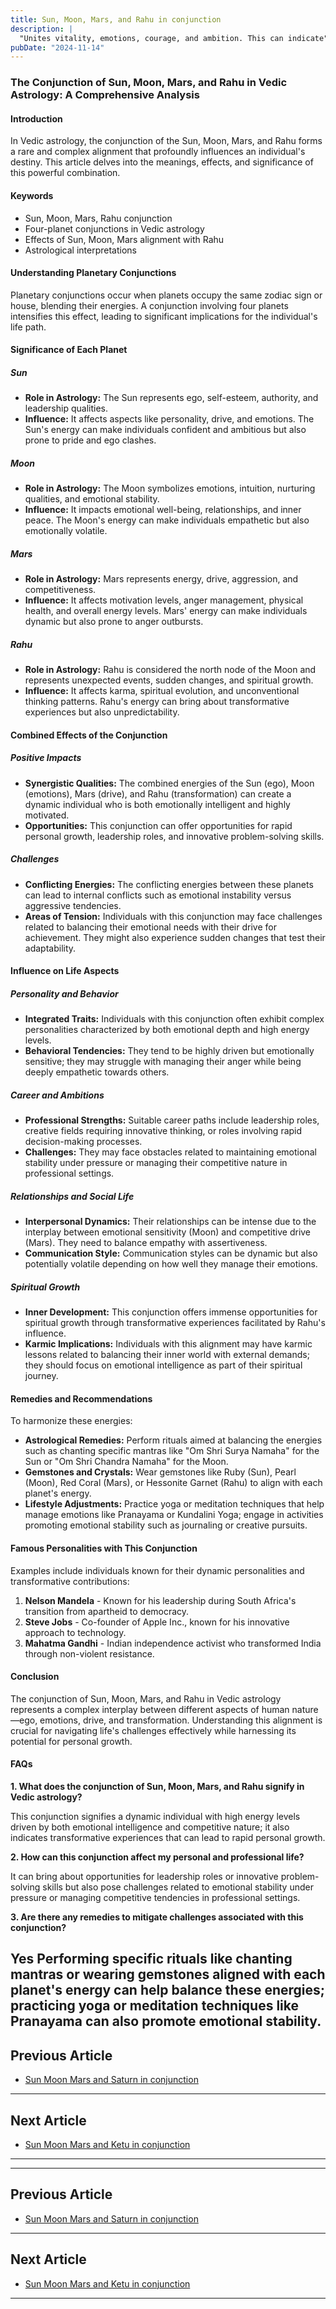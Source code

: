 ```yaml
---
title: Sun, Moon, Mars, and Rahu in conjunction
description: |
  "Unites vitality, emotions, courage, and ambition. This can indicate"
pubDate: "2024-11-14"
---
```


### The Conjunction of Sun, Moon, Mars, and Rahu in Vedic Astrology: A Comprehensive Analysis

#### Introduction

In Vedic astrology, the conjunction of the Sun, Moon, Mars, and Rahu forms a rare and complex alignment that profoundly influences an individual's destiny. This article delves into the meanings, effects, and significance of this powerful combination.

#### Keywords

- Sun, Moon, Mars, Rahu conjunction
- Four-planet conjunctions in Vedic astrology
- Effects of Sun, Moon, Mars alignment with Rahu
- Astrological interpretations

#### Understanding Planetary Conjunctions

Planetary conjunctions occur when planets occupy the same zodiac sign or house, blending their energies. A conjunction involving four planets intensifies this effect, leading to significant implications for the individual's life path.

#### Significance of Each Planet

##### Sun

- **Role in Astrology:** The Sun represents ego, self-esteem, authority, and leadership qualities.
- **Influence:** It affects aspects like personality, drive, and emotions. The Sun's energy can make individuals confident and ambitious but also prone to pride and ego clashes.

##### Moon

- **Role in Astrology:** The Moon symbolizes emotions, intuition, nurturing qualities, and emotional stability.
- **Influence:** It impacts emotional well-being, relationships, and inner peace. The Moon's energy can make individuals empathetic but also emotionally volatile.

##### Mars

- **Role in Astrology:** Mars represents energy, drive, aggression, and competitiveness.
- **Influence:** It affects motivation levels, anger management, physical health, and overall energy levels. Mars' energy can make individuals dynamic but also prone to anger outbursts.

##### Rahu

- **Role in Astrology:** Rahu is considered the north node of the Moon and represents unexpected events, sudden changes, and spiritual growth.
- **Influence:** It affects karma, spiritual evolution, and unconventional thinking patterns. Rahu's energy can bring about transformative experiences but also unpredictability.

#### Combined Effects of the Conjunction

##### Positive Impacts

- **Synergistic Qualities:** The combined energies of the Sun (ego), Moon (emotions), Mars (drive), and Rahu (transformation) can create a dynamic individual who is both emotionally intelligent and highly motivated.
- **Opportunities:** This conjunction can offer opportunities for rapid personal growth, leadership roles, and innovative problem-solving skills.

##### Challenges

- **Conflicting Energies:** The conflicting energies between these planets can lead to internal conflicts such as emotional instability versus aggressive tendencies.
- **Areas of Tension:** Individuals with this conjunction may face challenges related to balancing their emotional needs with their drive for achievement. They might also experience sudden changes that test their adaptability.

#### Influence on Life Aspects

##### Personality and Behavior

- **Integrated Traits:** Individuals with this conjunction often exhibit complex personalities characterized by both emotional depth and high energy levels.
- **Behavioral Tendencies:** They tend to be highly driven but emotionally sensitive; they may struggle with managing their anger while being deeply empathetic towards others.

##### Career and Ambitions

- **Professional Strengths:** Suitable career paths include leadership roles, creative fields requiring innovative thinking, or roles involving rapid decision-making processes.
- **Challenges:** They may face obstacles related to maintaining emotional stability under pressure or managing their competitive nature in professional settings.

##### Relationships and Social Life

- **Interpersonal Dynamics:** Their relationships can be intense due to the interplay between emotional sensitivity (Moon) and competitive drive (Mars). They need to balance empathy with assertiveness.
- **Communication Style:** Communication styles can be dynamic but also potentially volatile depending on how well they manage their emotions.

##### Spiritual Growth

- **Inner Development:** This conjunction offers immense opportunities for spiritual growth through transformative experiences facilitated by Rahu's influence.
- **Karmic Implications:** Individuals with this alignment may have karmic lessons related to balancing their inner world with external demands; they should focus on emotional intelligence as part of their spiritual journey.

#### Remedies and Recommendations

To harmonize these energies:

- **Astrological Remedies:** Perform rituals aimed at balancing the energies such as chanting specific mantras like "Om Shri Surya Namaha" for the Sun or "Om Shri Chandra Namaha" for the Moon.
- **Gemstones and Crystals:** Wear gemstones like Ruby (Sun), Pearl (Moon), Red Coral (Mars), or Hessonite Garnet (Rahu) to align with each planet's energy.
- **Lifestyle Adjustments:** Practice yoga or meditation techniques that help manage emotions like Pranayama or Kundalini Yoga; engage in activities promoting emotional stability such as journaling or creative pursuits.

#### Famous Personalities with This Conjunction

Examples include individuals known for their dynamic personalities and transformative contributions:

1. **Nelson Mandela** - Known for his leadership during South Africa's transition from apartheid to democracy.
2. **Steve Jobs** - Co-founder of Apple Inc., known for his innovative approach to technology.
3. **Mahatma Gandhi** - Indian independence activist who transformed India through non-violent resistance.

#### Conclusion

The conjunction of Sun, Moon, Mars, and Rahu in Vedic astrology represents a complex interplay between different aspects of human nature—ego, emotions, drive, and transformation. Understanding this alignment is crucial for navigating life's challenges effectively while harnessing its potential for personal growth.

#### FAQs

**1. What does the conjunction of Sun, Moon, Mars, and Rahu signify in Vedic astrology?**

This conjunction signifies a dynamic individual with high energy levels driven by both emotional intelligence and competitive nature; it also indicates transformative experiences that can lead to rapid personal growth.

**2. How can this conjunction affect my personal and professional life?**

It can bring about opportunities for leadership roles or innovative problem-solving skills but also pose challenges related to emotional stability under pressure or managing competitive tendencies in professional settings.

**3. Are there any remedies to mitigate challenges associated with this conjunction?**

Yes Performing specific rituals like chanting mantras or wearing gemstones aligned with each planet's energy can help balance these energies; practicing yoga or meditation techniques like Pranayama can also promote emotional stability.
---

## Previous Article
- [Sun Moon Mars and Saturn in conjunction](1101020307_Sun_Moon_Mars_and_Saturn_in_conjunction.mdx)

---

## Next Article
- [Sun Moon Mars and Ketu in conjunction](1101020309_Sun_Moon_Mars_and_Ketu_in_conjunction.mdx)

---
---

## Previous Article
- [Sun Moon Mars and Saturn in conjunction](1101020307_Sun_Moon_Mars_and_Saturn_in_conjunction.mdx)

---

## Next Article
- [Sun Moon Mars and Ketu in conjunction](1101020309_Sun_Moon_Mars_and_Ketu_in_conjunction.mdx)

---
